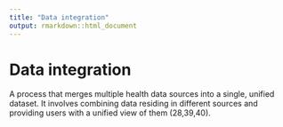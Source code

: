 ```yaml
---
title: "Data integration"
output: rmarkdown::html_document
---
```


# Data integration

A process that merges multiple health  data sources into a  single, unified  dataset.  It involves combining data residing in  different sources and providing users with  a unified view of them (28,39,40).
